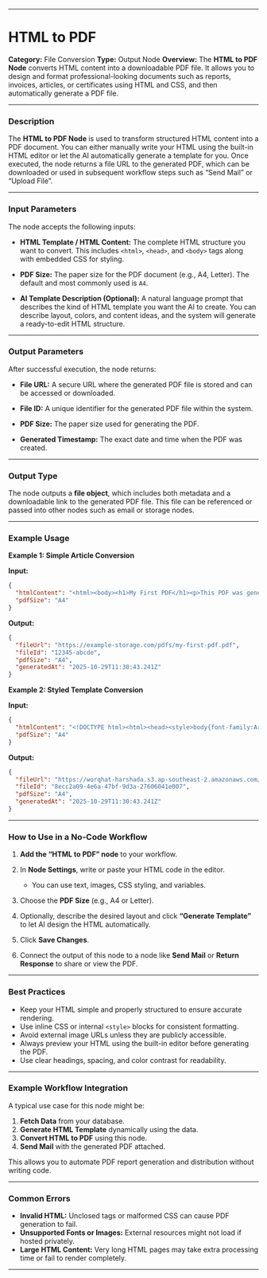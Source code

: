 

---

# HTML to PDF

**Category:** File Conversion
**Type:** Output Node
**Overview:**
The **HTML to PDF Node** converts HTML content into a downloadable PDF file. It allows you to design and format professional-looking documents such as reports, invoices, articles, or certificates using HTML and CSS, and then automatically generate a PDF file.

---

### Description

The **HTML to PDF Node** is used to transform structured HTML content into a PDF document. You can either manually write your HTML using the built-in HTML editor or let the AI automatically generate a template for you. Once executed, the node returns a file URL to the generated PDF, which can be downloaded or used in subsequent workflow steps such as “Send Mail” or “Upload File”.

---

### Input Parameters

The node accepts the following inputs:

* **HTML Template / HTML Content:**
  The complete HTML structure you want to convert. This includes `<html>`, `<head>`, and `<body>` tags along with embedded CSS for styling.

* **PDF Size:**
  The paper size for the PDF document (e.g., A4, Letter). The default and most commonly used is `A4`.

* **AI Template Description (Optional):**
  A natural language prompt that describes the kind of HTML template you want the AI to create. You can describe layout, colors, and content ideas, and the system will generate a ready-to-edit HTML structure.

---

### Output Parameters

After successful execution, the node returns:

* **File URL:**
  A secure URL where the generated PDF file is stored and can be accessed or downloaded.

* **File ID:**
  A unique identifier for the generated PDF file within the system.

* **PDF Size:**
  The paper size used for generating the PDF.

* **Generated Timestamp:**
  The exact date and time when the PDF was created.

---

### Output Type

The node outputs a **file object**, which includes both metadata and a downloadable link to the generated PDF file. This file can be referenced or passed into other nodes such as email or storage nodes.

---

### Example Usage

**Example 1: Simple Article Conversion**

**Input:**

```json
{
  "htmlContent": "<html><body><h1>My First PDF</h1><p>This PDF was generated from HTML.</p></body></html>",
  "pdfSize": "A4"
}
```

**Output:**

```json
{
  "fileUrl": "https://example-storage.com/pdfs/my-first-pdf.pdf",
  "fileId": "12345-abcde",
  "pdfSize": "A4",
  "generatedAt": "2025-10-29T11:30:43.241Z"
}
```

**Example 2: Styled Template Conversion**

**Input:**

```json
{
  "htmlContent": "<!DOCTYPE html><html><head><style>body{font-family:Arial;}h1{color:#2563eb;}</style></head><body><h1>The Importance of Time Management</h1><p>Time management helps improve productivity and reduce stress.</p></body></html>",
  "pdfSize": "A4"
}
```

**Output:**

```json
{
  "fileUrl": "https://worqhat-harshada.s3.ap-southeast-2.amazonaws.com/pdfs/1761737440503-mmfj1s.pdf",
  "fileId": "8ecc2a09-4e6a-47bf-9d3a-27606041e007",
  "pdfSize": "A4",
  "generatedAt": "2025-10-29T11:30:43.241Z"
}
```

---

### How to Use in a No-Code Workflow

1. **Add the “HTML to PDF” node** to your workflow.
2. In **Node Settings**, write or paste your HTML code in the editor.

   * You can use text, images, CSS styling, and variables.
3. Choose the **PDF Size** (e.g., A4 or Letter).
4. Optionally, describe the desired layout and click **“Generate Template”** to let AI design the HTML automatically.
5. Click **Save Changes**.
6. Connect the output of this node to a node like **Send Mail** or **Return Response** to share or view the PDF.

---

### Best Practices

* Keep your HTML simple and properly structured to ensure accurate rendering.
* Use inline CSS or internal `<style>` blocks for consistent formatting.
* Avoid external image URLs unless they are publicly accessible.
* Always preview your HTML using the built-in editor before generating the PDF.
* Use clear headings, spacing, and color contrast for readability.

---

### Example Workflow Integration

A typical use case for this node might be:

1. **Fetch Data** from your database.
2. **Generate HTML Template** dynamically using the data.
3. **Convert HTML to PDF** using this node.
4. **Send Mail** with the generated PDF attached.

This allows you to automate PDF report generation and distribution without writing code.

---

### Common Errors

* **Invalid HTML:** Unclosed tags or malformed CSS can cause PDF generation to fail.
* **Unsupported Fonts or Images:** External resources might not load if hosted privately.
* **Large HTML Content:** Very long HTML pages may take extra processing time or fail to render completely.

---


